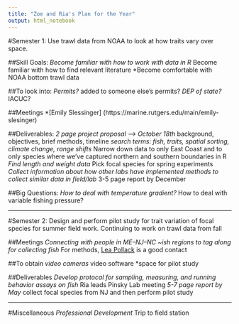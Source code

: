 ```yaml
---
title: "Zoe and Ria's Plan for the Year"
output: html_notebook
---
```


#Semester 1: Use trawl data from NOAA to look at how traits vary over space.

##Skill Goals:
*Become familiar with how to work with data in R
*Become familiar with how to find relevant literature
*Become comfortable with NOAA bottom trawl data

##To look into:
  *Permits?
    *added to someone else's permits?
    *DEP of state?
    *IACUC?

##Meetings
*[Emily Slessinger] (https://marine.rutgers.edu/main/emily-slesinger)


##Deliverables:
*2 page project proposal --> October 18th
  *background, objectives, brief methods, timeline
  *search terms: fish, traits, spatial sorting, climate change, range shifts
*Narrow down data to only East Coast and to only species where we've captured northern and southern boundaries in R
*Find length and weight data
*Pick focal species for spring experiments
*Collect information about how other labs have implemented methods to collect similar data in field/lab
*3-5 page report by December

##Big Questions:
*How to deal with temperature gradient?
*How to deal with variable fishing pressure?

_________

#Semester 2: Design and perform pilot study for trait variation of focal species for summer field work. 
Continuing to work on trawl data from fall

##Meetings
*Connecting with people in ME--NJ--NC ~ish regions to tag along for collecting fish
*For methods, [Lea Pollack](https://lea-pollack.squarespace.com) is a good contact

##To obtain
*video cameras
*video software
*space for pilot study

##Deliverables
*Develop protocal for sampling, measuring, and running behavior assays on fish
*Ria leads Pinsky Lab meeting
*5-7 page report by May
*collect focal species from NJ and then perform pilot study

_________
#Miscellaneous
*Professional Development
*Trip to field station